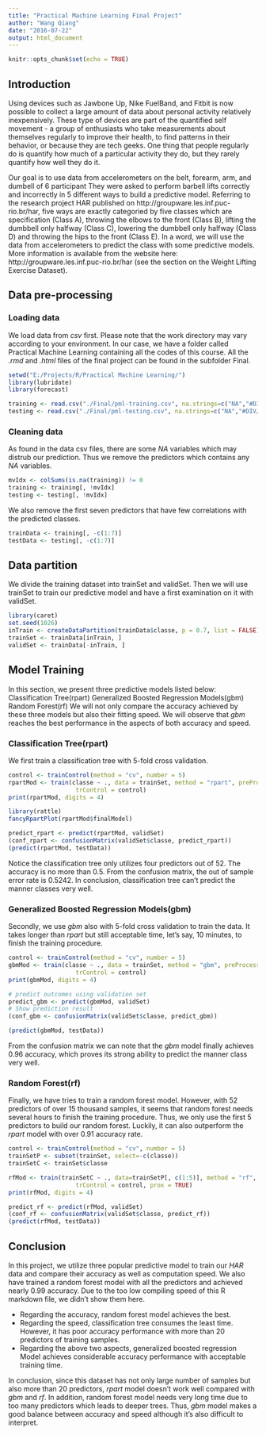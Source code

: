 ```yaml
---
title: "Practical Machine Learning Final Project"
author: "Wang Qiang"
date: "2016-07-22"
output: html_document
---
```


```r
knitr::opts_chunk$set(echo = TRUE)
```

## Introduction

Using devices such as Jawbone Up, Nike FuelBand, and Fitbit is now possible to collect a large amount of data about personal activity relatively inexpensively. These type of devices are part of the quantified self movement - a group of enthusiasts who take measurements about themselves regularly to improve their health, to find patterns in their behavior, or because they are tech geeks. One thing that people regularly do is quantify how much of a particular activity they do, but they rarely quantify how well they do it.

Our goal is to use data from accelerometers on the belt, forearm, arm, and dumbell of 6 participant They were asked to perform barbell lifts correctly and incorrectly in 5 different ways to build a predictive model. Referring to the research project HAR published on http://groupware.les.inf.puc-rio.br/har, five ways are exactly categoried by five classes which are specification (Class A), throwing the elbows to the front (Class B), lifting the dumbbell only halfway (Class C), lowering the dumbbell only halfway (Class D) and throwing the hips to the front (Class E). In a word, we will use the data from accelerometers to predict the class with some predictive models. More information is available from the website here: http://groupware.les.inf.puc-rio.br/har (see the section on the Weight Lifting Exercise Dataset).


## Data pre-processing

### Loading data
We load data from *csv* first. Please note that the work directory may vary according to your environment. In our case, we have a folder called Practical Machine Learning containing all the codes of this course. All the *.rmd* and *.html* files of the final project can be found in the subfolder Final.

```r
setwd("E:/Projects/R/Practical Machine Learning/")
library(lubridate)
library(forecast)

training <- read.csv("./Final/pml-training.csv", na.strings=c("NA","#DIV/0!",""))
testing <- read.csv("./Final/pml-testing.csv", na.strings=c("NA","#DIV/0!",""))
```

### Cleaning data
As found in the data csv files, there are some *NA* variables which may distrub our prediction. Thus we remove the predictors which contains any *NA* variables.

```r
mvIdx <- colSums(is.na(training)) != 0
training <- training[, !mvIdx]
testing <- testing[, !mvIdx]
```

We also remove the first seven predictors that have few correlations with the predicted classes.

```r
trainData <- training[, -c(1:7)]
testData <- testing[, -c(1:7)]
```

## Data partition
We divide the training dataset into trainSet and validSet. Then we will use trainSet to train our predictive model and have a first examination on it with validSet.

```r
library(caret)
set.seed(1026) 
inTrain <- createDataPartition(trainData$classe, p = 0.7, list = FALSE)
trainSet <- trainData[inTrain, ]
validSet <- trainData[-inTrain, ]
```

## Model Training
In this section, we present three predictive models listed below:
Classification Tree(rpart)
Generalized Boosted Regression Models(gbm)
Random Forest(rf)
We will not only compare the accuracy achieved by these three models but also their fitting speed. We will observe that *gbm* reaches the best performance in the aspects of both accuracy and speed.

### Classification Tree(rpart)
We first train a classification tree with 5-fold cross validation.

```r
control <- trainControl(method = "cv", number = 5)
rpartMod <- train(classe ~ ., data = trainSet, method = "rpart", preProcess=c("center", "scale"),
                   trControl = control)
print(rpartMod, digits = 4)

library(rattle)
fancyRpartPlot(rpartMod$finalModel)

predict_rpart <- predict(rpartMod, validSet)
(conf_rpart <- confusionMatrix(validSet$classe, predict_rpart))
(predict(rpartMod, testData))

```
Notice the classification tree only utilizes four predictors out of 52. The accuracy is no more than 0.5. From the confusion matrix, the out of sample error rate is 0.5242. In conclusion, classification tree can't predict the manner classes very well.

### Generalized Boosted Regression Models(gbm)
Secondly, we use *gbm* also with 5-fold cross validation to train the data. It takes longer than *rpart* but still acceptable time, let's say, 10 minutes, to finish the training procedure.

```r
control <- trainControl(method = "cv", number = 5)
gbmMod <- train(classe ~ ., data = trainSet, method = "gbm", preProcess=c("center", "scale"),
                   trControl = control)
print(gbmMod, digits = 4)

# predict outcomes using validation set
predict_gbm <- predict(gbmMod, validSet)
# Show prediction result
(conf_gbm <- confusionMatrix(validSet$classe, predict_gbm))

(predict(gbmMod, testData))
```
From the confusion matrix we can note that the *gbm* model finally achieves 0.96 accuracy, which proves its strong ability to predict the manner class very well.

### Random Forest(rf)
Finally, we have tries to train a random forest model. However, with 52 predictors of over 15 thousand samples, it seems that random forest needs several hours to finish the training procedure. Thus, we only use the first 5 predictors to build our random forest. Luckily, it can also outperform the *rpart* model with over 0.91 accuracy rate.

```r
control <- trainControl(method = "cv", number = 5)
trainSetP <- subset(trainSet, select=-c(classe))
trainSetC <- trainSet$classe

rfMod <- train(trainSetC ~ ., data=trainSetP[, c(1:5)], method = "rf", preProcess=c("center", "scale"),
                   trControl = control, prox = TRUE)
print(rfMod, digits = 4)

predict_rf <- predict(rfMod, validSet)
(conf_rf <- confusionMatrix(validSet$classe, predict_rf))
(predict(rfMod, testData))

```


## Conclusion
In this project, we utilize three popular predictive model to train our *HAR* data and compare their accuracy as well as computation speed. We also have trained a random forest model with all the predictors and achieved nearly 0.99 accuracy. Due to the too low compiling speed of this R markdown file, we didn't show them here.

* Regarding the accuracy, random forest model achieves the best.
* Regarding the speed, classification tree consumes the least time. However, it has poor accuracy performance with more than 20 predictors of training samples.
* Regarding the above two aspects, generalized boosted regression Model achieves considerable accuracy performance with acceptable training time.

In conclusion, since this dataset has not only large number of samples but also more than 20 predictors, *rpart* model doesn't work well compared with *gbm* and *rf*. In addition, random forest model needs very long time due to too many predictors which leads to deeper trees. Thus, *gbm* model makes a good balance between accuracy and speed although it's also difficult to interpret. 